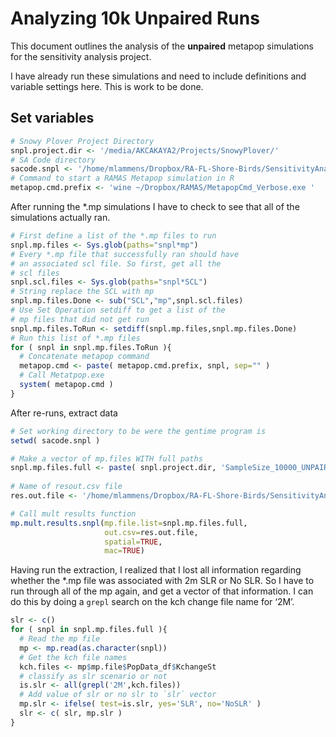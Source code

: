 Analyzing 10k Unpaired Runs
========================================================

This document outlines the analysis of the 
**unpaired** metapop simulations for the sensitivity
analysis project. 

I have already run these simulations and need
to include definitions and variable settings
here. This is work to be done.

## Set variables

```r
# Snowy Plover Project Directory
snpl.project.dir <- '/media/AKCAKAYA2/Projects/SnowyPlover/'
# SA Code directory
sacode.snpl <- '/home/mlammens/Dropbox/RA-FL-Shore-Birds/SensitivityAnalysis/SACode_SNPL/'
# Command to start a RAMAS Metapop simulation in R
metapop.cmd.prefix <- 'wine ~/Dropbox/RAMAS/MetapopCmd_Verbose.exe '
```

After running the *.mp simulations I have to check
to see that all of the simulations actually ran.

```r
# First define a list of the *.mp files to run
snpl.mp.files <- Sys.glob(paths="snpl*mp")
# Every *.mp file that successfully ran should have
# an associated scl file. So first, get all the 
# scl files
snpl.scl.files <- Sys.glob(paths="snpl*SCL")
# String replace the SCL with mp
snpl.mp.files.Done <- sub("SCL","mp",snpl.scl.files)
# Use Set Operation setdiff to get a list of the
# mp files that did not get run
snpl.mp.files.ToRun <- setdiff(snpl.mp.files,snpl.mp.files.Done)
# Run this list of *.mp files
for ( snpl in snpl.mp.files.ToRun ){
  # Concatenate metapop command
  metapop.cmd <- paste( metapop.cmd.prefix, snpl, sep="" )
  # Call Metatpop.exe
  system( metapop.cmd )  
}
```
After re-runs, extract data

```r
# Set working directory to be were the gentime program is
setwd( sacode.snpl )

# Make a vector of mp.files WITH full paths
snpl.mp.files.full <- paste( snpl.project.dir, 'SampleSize_10000_UNPAIRED_SA1/', snpl.mp.files, sep='' )
                             
# Name of resout.csv file
res.out.file <- '/home/mlammens/Dropbox/RA-FL-Shore-Birds/SensitivityAnalysis/Results/snpl.10000.UNPAIRED.csv'

# Call mult results function
mp.mult.results.snpl(mp.file.list=snpl.mp.files.full, 
                     out.csv=res.out.file,
                     spatial=TRUE,
                     mac=TRUE)
```

Having run the extraction, I realized that I lost
all information regarding whether the *.mp file was
associated with 2m SLR or No SLR. So I have to
run through all of the mp again, and get a vector
of that information. I can do this by doing a `grepl`
search on the kch change file name for '2M'.

```r
slr <- c()
for ( snpl in snpl.mp.files.full ){
  # Read the mp file
  mp <- mp.read(as.character(snpl))
  # Get the kch file names
  kch.files <- mp$mp.file$PopData_df$KchangeSt
  # classify as slr scenario or not
  is.slr <- all(grepl('2M',kch.files))
  # Add value of slr or no slr to `slr` vector
  mp.slr <- ifelse( test=is.slr, yes='SLR', no='NoSLR' )
  slr <- c( slr, mp.slr )
}
```